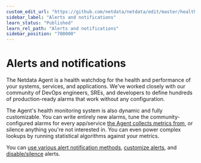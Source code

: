 ```yaml
---
custom_edit_url: "https://github.com/netdata/netdata/edit/master/health/README.md"
sidebar_label: "Alerts and notifications"
learn_status: "Published"
learn_rel_path: "Alerts and notifications"
sidebar_position: "700000"
---
```

# Alerts and notifications

The Netdata Agent is a health watchdog for the health and performance of your systems, services, and applications. We've
worked closely with our community of DevOps engineers, SREs, and developers to define hundreds of production-ready
alarms that work without any configuration.

The Agent's health monitoring system is also dynamic and fully customizable. You can write entirely new alarms, tune the
community-configured alarms for every app/service [the Agent collects metrics from](/docs/data-collection/monitor-anything), or
silence anything you're not interested in. You can even power complex lookups by running statistical algorithms against
your metrics.

You can [use various alert notification methods](/docs/alerts-and-notifications/notifications), 
[customize alerts](/docs/alerts-and-notifications/health-configuration-reference), and 
[disable/silence](/docs/alerts-and-notifications/health-configuration-reference#disable-or-silence-alerts) alerts.
